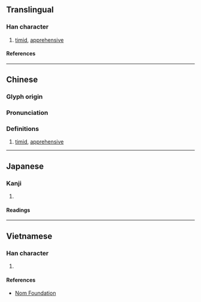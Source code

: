 {{character info/new}}
==Translingual==

===Han character===
{{Han char|rn=61|rad=心|as=09|sn=12|four=|canj=PMBK|ids=⿰忄耎}}

# [[timid]], [[apprehensive]]

====References====
{{Han ref|kx=0395.200|dkj=10951|dj=0733.040|hdz=42327.040|uh=611E}}

----

==Chinese==
{{zh-forms}}

===Glyph origin===
{{Han etym}}

===Pronunciation===
{{zh-pron
|m=nuò
|c=no6
|mc=y
|oc=y
|ma=
|cat=a
}}

===Definitions===
{{zh-hanzi}}

# [[timid]], [[apprehensive]]

----

==Japanese==

===Kanji===
{{ja-kanji|grade=|rs=心09}}

# {{rfdef|ja|sort=心09}}

====Readings====
{{ja-readings
|on=ぜん, ねん, た, な
|kun=よわい, おそれる
}}

----

==Vietnamese==

===Han character===
{{vi-readings|rs=心09|reading=nhoài}}

# {{rfdef|vi|sort=心09}}

====References====
* [http://nomfoundation.org/common/nom_details.php?codepoint=611e Nom Foundation]
